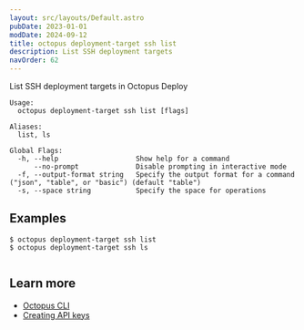 ```yaml
---
layout: src/layouts/Default.astro
pubDate: 2023-01-01
modDate: 2024-09-12
title: octopus deployment-target ssh list
description: List SSH deployment targets
navOrder: 62
---
```


List SSH deployment targets in Octopus Deploy

```
Usage:
  octopus deployment-target ssh list [flags]

Aliases:
  list, ls

Global Flags:
  -h, --help                   Show help for a command
      --no-prompt              Disable prompting in interactive mode
  -f, --output-format string   Specify the output format for a command ("json", "table", or "basic") (default "table")
  -s, --space string           Specify the space for operations

```

## Examples

<SamplesInstance />

```
$ octopus deployment-target ssh list
$ octopus deployment-target ssh ls


```

## Learn more

- [Octopus CLI](/docs/octopus-rest-api/cli)
- [Creating API keys](/docs/octopus-rest-api/how-to-create-an-api-key)